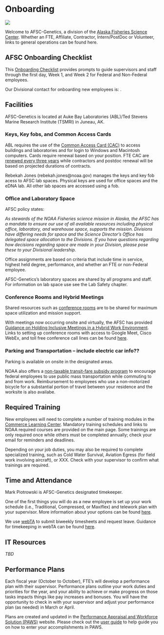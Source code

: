 # Onboarding {#onboarding}

![](img/onboarding.jpg)

Welcome to AFSC-Genetics, a division of the [Alaska Fisheries Science Center](https://www.fisheries.noaa.gov/contact/genetics-program-alaska-fisheries-science-center). Whether an FTE, Affiliate, Contractor, Intern/PostDoc or Volunteer, links to general operations can be found here.  

## AFSC Onboarding Checklist

This [Onboarding Checklist](https://drive.google.com/file/d/1Gxg-tw76NeptYFkya7M6JSyxsy31mmAu/view) provides prompts to guide supervisors and staff through the first day, Week 1, and Week 2 for Federal and Non-Federal employees. 

Our Divisional contact for onboarding new employees is:  . 

## Facilities

AFSC-Genetics is located at Auke Bay Laboratories (ABL)/Ted Stevens Marine Research Institute (TSMRI) in Juneau, AK. 

### Keys, Key fobs, and Common Access Cards

ABL requires the use of the [Common Access Card (CAC)](https://sites.google.com/noaa.gov/myafsc/technology/it-security/common-access-card-cac) to access buildings and laboratories and for login to Windows and Macintosh computers. Cards require renewal based on your position. FTE CAC are [renewed every three years](https://sites.google.com/noaa.gov/myafsc/administrative/security/cac-renewal) while contractors 
and postdoc renewal will be based on projected
durations of contracts.  

Rebekah Jones (rebekah.jones@noaa.gov) manages the keys and key fob acess to AFSC lab spaces. Physical keys are used for office spaces and the eDNA lab. All other lab spaces are accessed using a fob. 

### Office and Laboratory Space

AFSC policy states:

_As stewards of the NOAA Fisheries science mission in Alaska, the AFSC has a mandate to ensure our use of all available resources including physical office, laboratory, and warehouse space, supports the mission. Divisions have differing needs for space and the Science Director's Office has delegated space allocation to the Divisions. If you have questions regarding how decisions regarding space are made in your Division, please pose these to your Divisional leadership._

Office assignments are based on criteria that include time in service, highest held degree, performance, and whether an FTE or non-Federal employee. 

AFSC-Genetics's laboratory spaces are shared by all programs and staff. For information on lab space use see the Lab Safety chapter.

### Conference Rooms and Hybrid Meetings

Shared resources such as [conference rooms]( https://sites.google.com/noaa.gov/myafsc/reservations/conference-rooms) are to be shared for maximum space utilization and mission support. 

With meetings now occurring onsite and virtually, the AFSC has provided [Guidance on Holding Inclusive Meetings in a Hybrid Work Environment](https://docs.google.com/document/d/1K8mBHH6JOdKC4aT0L4jHmTJot9n4fnW9_L9kwdclCkQ/edit). Links to setting up conference rooms with access to Google Meet, Cisco WebEx, and toll free conference call lines can be found [here](https://sites.google.com/noaa.gov/myafsc/reservations/afsc-conference-rooms-built-around-google-meet-kits).

### Parking and Transportation -- include electric car info??

Parking is available on onsite in the designated areas. 

NOAA also offers a [non-taxable transit-fare subsidy program](https://sites.google.com/noaa.gov/cao/about-ocao/logistics-operations-division/noaa-transit-subsidy-program) to encourage federal employees to use public mass transportation while commuting to and from work. Reimbursement to employees who use a non-motorized bicycle for a substantial portion of travel between your residence and the worksite is also availabe.    

## Required Training

New employees will need to complete a number of training modules in the [Commerce Learning Center](https://doc.csod.com/client/doc/default.aspx). Mandatory training schedules and links to NOAA required courses are provided on the main page. Some trainings are only required once while others must be completed annually; check your email for reminders and deadlines. 

Depending on your job duties, you may also be required to complete specialized training, such as Cold Water Survival, Aviation Egress (for field work involving aircraft), or XXX. Check with your supervisor to confirm what trainings are required.

## Time and Attendance

Mark Piotrowski is AFSC-Genetics designated timekeeper. 

One of the first things you will do as a new employee is set up your work schedule (i.e., Traditional, Compressed, or Maxiflex) and telework plan with your supervisor. More information about your options can be found [here](https://sites.google.com/noaa.gov/myafsc/administrative/time-and-attendance).

We use [webTA](https://docwebta.eas.commerce.gov/webta/) to submit biweekly timesheets and request leave. Guidance for timekeeping in webTA can be found [here](https://docs.google.com/document/d/1cLZ6i_k2qjqKGW-Aq0ctx8InpR-h-jSm/edit). 

## IT Resources

*TBD*

## Performance Plans

Each fiscal year (October to October), FTE's will develop a performance plan with their supervisor. Performance plans outline your work duties and priorities for the year, and your ability to achieve or make progress on those tasks impacts things like pay increases and bonuses. You will have the opportunity to check in with your supervisor and adjust your performance plan (as needed) in March or April. 

Plans are created and updated in the [Performance Appraisal and Workforce Solution (PAWS)]( https://sites.google.com/noaa.gov/myafsc/administrative/workforce-management) website. Please check out the [user guide](https://docs.google.com/document/d/1rXX3En7JAa9btXmYjZDvdR1WvsbWugvgWMtdb0K691k/edit#heading=h.b8y4yfr6nrrf) to help guide you on how to enter your accomplishments in PAWS. 
